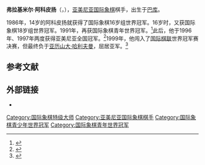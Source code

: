 {{Infobox chess player
|name = 弗拉基米尔·阿科皮扬
|image = Vladimir-Akopian.jpg
|caption = 
|birthname = Վլադիմիր Հակոբյան
|country = [[苏联|苏联]]<br>[[亚美尼亚|亚美尼亚]]
|birth_date = {{Birth date and age|1971|12|7}}
|birth_place = [[苏联|苏联]][[阿塞拜疆苏维埃社会主义共和国|阿塞拜疆苏维埃社会主义共和国]][[巴库|巴库]]
|death_date = 
|death_place = 
|title = [[国际象棋特级大师|特级大师]]（1991年）
|worldchampion = 
|rating = 
|peakrating = 2713（2006年7月）
|FideID = 13300032
}}
'''弗拉基米尔·阿科皮扬'''（{{lang-ru|Владимир Акопян}}，{{bd|1971年|12月7日}}），[[亚美尼亚|亚美尼亚]][[国际象棋|国际象棋]]棋手，出生于[[巴库|巴库]]。

1986年，14岁的阿科皮扬就获得了国际象棋16岁组世界冠军。16岁时，又获国际象棋18岁组世界冠军。1991年，再获国际象棋青年世界冠军。<ref>{{cite web|url=http://www.chessbase.com/newsdetail.asp?newsid=2053|title=Pähtz-Korbut, Harikrishna-Zhao poised for victory|date=2004-11-29|publisher=ChessBase.com|accessdate=6 April 2011|archive-date=2012-11-09|archive-url=https://web.archive.org/web/20121109083140/http://chessbase.com/newsdetail.asp?newsid=2053|dead-url=no}}</ref>此后，他于1996年、1997年两度获得亚美尼亚全国冠军。<ref>{{cite web|url=http://www.armchess.am/all_ch_arm.htm|title=All Champions of Armenia|publisher=Armchess.am|accessdate=16 December 2011|archive-date=2012-01-20|archive-url=https://web.archive.org/web/20120120000741/http://www.armchess.am/all_ch_arm.htm|dead-url=no}}</ref>1999年，他闯入了[[国际棋联|国际棋联]]世界冠军赛决赛，但最终负于[[亚历山大·哈利夫曼|亚历山大·哈利夫曼]]，屈居亚军。<ref>{{cite web|url=http://www.chess.co.uk/twic/twic251.html#2|title=TWIC 251: Alexander Khalifman, FIDE World Chess Champion|last=Crowther|first=by Mark|date=1999-08-30|publisher=London Chess Center|accessdate=6 April 2011|deadurl=yes|archiveurl=https://web.archive.org/web/20121012180325/http://www.chess.co.uk/twic/twic251.html#2|archivedate=2012年10月12日}}</ref>

== 参考文献 ==
{{reflist}}

== 外部链接 ==
*{{chessgames player|id=14125}}

{{Chess-bio-stub}}
{{Authority control}}
[[Category:国际象棋特级大师|Category:国际象棋特级大师]]
[[Category:亚美尼亚国际象棋棋手|Category:亚美尼亚国际象棋棋手]]
[[Category:国际象棋青少年世界冠军|Category:国际象棋青少年世界冠军]]
[[Category:国际象棋青年世界冠军|Category:国际象棋青年世界冠军]]